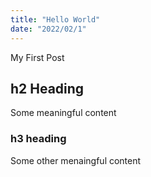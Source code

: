 ```yaml
---
title: "Hello World"
date: "2022/02/1" 
---
```


My First Post

## h2 Heading

Some meaningful content

### h3 heading 

Some other menaingful content